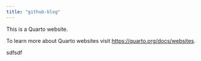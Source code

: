 ```yaml
---
title: "github-blog"
---
```


This is a Quarto website.

To learn more about Quarto websites visit <https://quarto.org/docs/websites>.

sdfsdf
